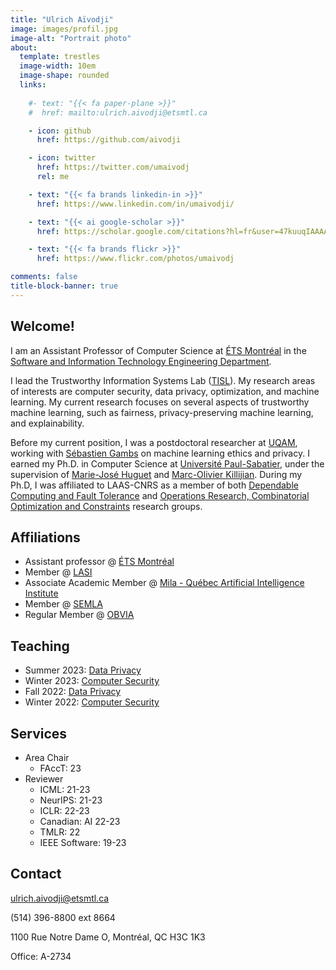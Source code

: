 ```yaml
---
title: "Ulrich Aïvodji"
image: images/profil.jpg
image-alt: "Portrait photo"
about:
  template: trestles
  image-width: 10em
  image-shape: rounded
  links:
  
    #- text: "{{< fa paper-plane >}}"
    #  href: mailto:ulrich.aivodji@etsmtl.ca

    - icon: github
      href: https://github.com/aivodji

    - icon: twitter
      href: https://twitter.com/umaivodj
      rel: me

    - text: "{{< fa brands linkedin-in >}}"
      href: https://www.linkedin.com/in/umaivodji/

    - text: "{{< ai google-scholar >}}"
      href: https://scholar.google.com/citations?hl=fr&user=47kuuqIAAAAJ&sortby=pubdate

    - text: "{{< fa brands flickr >}}"
      href: https://www.flickr.com/photos/umaivodj

comments: false
title-block-banner: true
---
```


## Welcome!
I am an Assistant Professor of Computer Science at [ÉTS Montréal](https://www.etsmtl.ca/) in the [Software and Information Technology Engineering Department](https://www.etsmtl.ca/ets/gouvernance/decanats-et-departements/departement-genie-logiciel-ti). 

I lead the Trustworthy Information Systems Lab ([TISL](https://tisl-lab.github.io/)).
My research areas of interests are computer security, data privacy, optimization, and machine learning. My current research focuses on several aspects of trustworthy machine learning, such as fairness, privacy-preserving machine learning, and explainability.

Before my current position, I was a postdoctoral researcher at [UQAM](https://uqam.ca/), working with [Sébastien Gambs](https://sebastiengambs.openum.ca/) on machine learning ethics and privacy. I earned my Ph.D. in Computer Science at [Université Paul-Sabatier](https://www.univ-tlse3.fr/), under the supervision of [Marie-José Huguet](https://homepages.laas.fr/huguet/drupal/node/11) and [Marc-Olivier Killijian](https://kirija.github.io/). During my Ph.D, I was affiliated to LAAS-CNRS as a member of both [Dependable Computing and Fault Tolerance](https://www.laas.fr/public/en/tsf) and [Operations Research, Combinatorial Optimization and Constraints](https://www.laas.fr/public/en/roc) research groups.

## Affiliations
- Assistant professor @ [ÉTS Montréal](https://www.etsmtl.ca/)
- Member @ [LASI](https://www.etsmtl.ca/en/labs/lasi/team)
- Associate Academic Member @ [Mila - Québec Artificial Intelligence Institute](https://mila.quebec/en/)
- Member @ [SEMLA](https://semla.quebec/en/)
- Regular Member @ [OBVIA](https://observatoire-ia.ulaval.ca/en/)


## Teaching
- Summer 2023: [Data Privacy](https://www.etsmtl.ca/etudes/cours/GTI720) 
- Winter 2023: [Computer Security](https://www.etsmtl.ca/Etudes/Cours/GTI619) 
- Fall 2022: [Data Privacy](https://www.etsmtl.ca/etudes/cours/GTI720)
- Winter 2022: [Computer Security](https://www.etsmtl.ca/Etudes/Cours/GTI619)  

## Services
- Area Chair
    - FAccT: 23 

- Reviewer 
    - ICML: 21-23
    - NeurIPS: 21-23
    - ICLR: 22-23 
    - Canadian: AI 22-23
    - TMLR: 22
    - IEEE Software: 19-23

## Contact
<i class="fa-regular fa-paper-plane"></i> [ulrich.aivodji@etsmtl.ca](mailto:ulrich.aivodji@etsmtl.ca)

<i class="fa-regular fa-phone"></i> (514) 396-8800 ext 8664

<i class="fa-regular fa-map"></i> 1100 Rue Notre Dame O, Montréal, QC H3C 1K3

<i class="fa-solid fa-chalkboard-user"></i> Office: A-2734